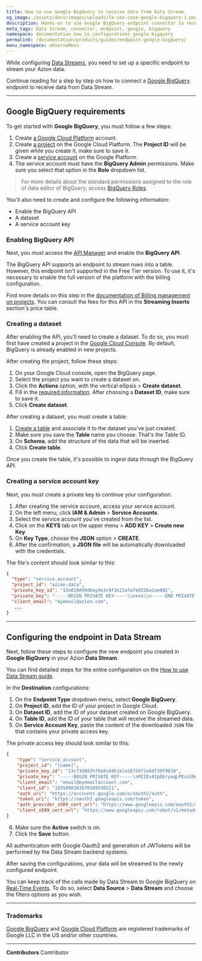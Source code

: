 ```yaml
---
title: How to use Google BigQuery to receive data from Data Stream
og_image: /assets/docs/images/uploads/lk-use-case-google-bigquery-1.png
description: Hands-on to use Google BigQuery endpoint connector to receive data from Data Stream.
meta_tags: Data Stream, connector, endpoint, google, bigquery
namespace: documentation_how_to_configurations_google_bigquery
permalink: /documentation/products/guides/endpoint-google-bigquery/
menu_namespace: observeMenu
---
```


While configuring [Data Streams](/en/documentation/products/observe/data-stream/), you need to set up a specific endpoint to stream your Azion data.

Continue reading for a step by step on how to connect a [Google BigQuery](https://cloud.google.com/bigquery/) endpoint to receive data from Data Stream.

---

## Google BigQuery requirements

To get started with **Google BigQuery**, you must follow a few steps:

1. Create [a Google Cloud Platform](https://cloud.google.com/) account.
2. Create [a project](https://developers.google.com/workspace/guides/create-project) on the Google Cloud Platform. The **Project ID** will be given while you create it, make sure to save it.
3. Create a [service account](https://cloud.google.com/iam/docs/service-accounts-create) on the Google Platform.
4. The service account must have the **BigQuery Admin** permissions. Make sure you select that option in the **Role** dropdown list.

> For more details about the standard permissions assigned to the role of data editor of BigQuery, access [BigQuery Roles](https://cloud.google.com/iam/docs/understanding-roles#bigquery-roles).

You'll also need to create and configure the following information:

- Enable the BigQuery API
- A dataset
- A service account key

### Enabling BigQuery API

Next, you must access the [API Manager](https://console.cloud.google.com/apis/library) and enable the **BigQuery API**.

The BigQuery API supports an endpoint to stream rows into a table. However, this endpoint isn't supported in the Free Tier version. To use it, it's necessary to enable the full version of the platform with the billing configuration.

Find more details on this step in the [documentation of Billing management on projects](https://cloud.google.com/billing/docs/how-to/modify-project). You can consult the fees for this API in the **Streaming Inserts** section's price table.

### Creating a dataset

After enabling the API, you'll need to create a dataset. To do so, you must first have created a project in the [Google Cloud Console](https://console.cloud.google.com/bigquery). By default, BigQuery is already enabled in new projects.

After creating the project, follow these steps:

1. On your Google Cloud console, open the BigQuery page.
2. Select the project you want to create a dataset on.
3. Click the **Actions** option, with the vertical ellipsis > **Create dataset**.
4. Fill in the [required information](https://cloud.google.com/bigquery/docs/datasets#create-dataset). After choosing a **Dataset ID**, make sure to save it.
5. Click **Create dataset**.

After creating a dataset, you must create a table:

1. [Create a table](https://cloud.google.com/bigquery/docs/tables) and associate it to the dataset you've just created.
2. Make sure you save the **Table** name you choose. That's the Table ID.
3. On **Schema**, add the structure of the data that will be inserted.
4. Click **Create table**.

Once you create the table, it's possible to ingest data through the BigQuery API.

### Creating a service account key

Next, you must create a private key to continue your configuration.

1. After creating the service account, access your service account.
2. On the left menu, click **IAM & Admin** > **Service Accounts**.
3. Select the service account you've created from the list.
4. Click on the **KEYS** tab on the upper menu > **ADD KEY** > **Create new Key**.
5. On **Key Type**, choose the **JSON** option > **CREATE**.
6. After the confirmation, a **JSON file** will be automatically downloaded with the credentials.

The file's content should look similar to this:

```json
{
  "type": "service_account",
  "project_id": "azion-data",
  "private_key_id": "13e018d99d6ay9e3c9f3e21a7a7e0226a1ae082",
  "private_key": "-----BEGIN PRIVATE KEY-----\\nxxx\\n-----END PRIVATE KEY-----\\n",
  "client_email": "myemail@azion.com",
   ...
}
```

---

## Configuring the endpoint in Data Stream

Next, follow these steps to configure the new endpoint you created in **Google BigQuery** in your Azion **Data Stream**.

You can find detailed steps for the entire configuration on the [How to use Data Stream guide](/en/documentation/products/guides/use-data-stream/).

In the **Destination** configurations:

1. On the **Endpoint Type** dropdown menu, select **Google BigQuery**.
2. On **Project ID**, add the ID of your project in Google Cloud.
3. On **Dataset ID**, add the ID of your dataset created on Google BigQuery.
4. On **Table ID**, add the ID of your table that will receive the streamed data.
5. On **Service Account Key**, paste the content of the downloaded `JSON` file that contains your private access key.

The private access key should look similar to this:

```json
{
	"type": "service_account",
	"project_id": "[name]",
	"private_key_id": "13c73d892hf6e8s04hjkloi6759f1e6df39f9038",
	"private_key": "-----BEGIN PRIVATE KEY-----\nMIIEvAIpDEryaqLPEuiG9w0BAQEFAASCBKYwggSiAgEAAoIBAQCzL+bgfcynhWOx\nAKQ6wfsnwl/jEYsu5KxlPTtr11hmHLVtDAC68FVjAL029zfTjCRIG9d2ttm6fySY\nJm7Y1MwpahekDmFhMbISxA5UfN0KAF5Bs/uGU6hm17tq+ZDSA1L9f3UIvAJ5/cqu\n9CKhU1Dm1TChL8nxIfAb90G7ga6QJVve3ko/0KHpq7pdm3tp6VsVQ+fgwKNi7L+A\n4CvHFT0jX4jRDIFUKePRuxyleZV5p1Y3BHSLCIC1X+oe36a0RMLBCrWVdhHwAqBb\nbec3NYTen4Re+BidL0cfJ8IsVhjdWuibQTaT2/V+OzA+JgzXvpYSI0jWUvUiYtRK\njxz7AGaXAgMBAAECggEASA0bua76ElAjTg9ixKFg7u0/4P4cWfAM1cf64+e9zPJ6/\nH5NaW8cpWf+7C/MxlOdH/zojHKScMyWhXu0wvpKalGXWr+F5/mVCsu2wqfoIhPh\nzeAq72KB5MtBLI4ecPkbCnyGKbt9909TfRrrLBEl58EHNaUwEvRDzsmBpn1JDe75\nJ2ODNf714DsDtghG5Jy5nZ75Bk6ny5mYp67q6IdCUFJeLgJUwfNdtUJmcQ5x7lw3\nujR0vEyEWXpiSAsIhIi0XgMr5NSbBdH+e+P9gVUZwqtRbshdH6aPalIxh1rhdEtY\nJguGzK9nbYQtzm0Mdka3VZtUZIEQAqlg8OZe8xLpa+p392TU64sQlrJxQMZxPNtU\ntPuDwtDAgmwGZNGFxgBFIMuzN88QpL5zPFSBbJoHt5xJ3sGNmeuDF9SrBXNrFz\n9hmqUtoUa0iNheVNG+Y7smEnJNjuSYldAlBQ5qjqSr1IAJTwoUE0fF1P3SbFK9b2\nW6TJ73gqF78EQIJf6t3kOczm/QKB0pRMSuGK2ga45ig2CtMSklUHVjL3A+zcEP9NH\nosFRYkxZZShPqKj2j0PAdB2TcUgrl1a+I+6oA1oU/j0fuJiux9pxrz9I8QfTVwJQS\n/oCcHsKMrDngi0+DkETHDe9peDPTfO4MAh+G285MDPa3LegEG2iVGsqhp+5v8Jdm0Vl\nCyZQJ526IwKBgESw1npFyakE0sMGjlwBRjworH5HjajNPsJjZtspaU7TkCXsS7bt\nwFmLmm7205SKM+1N9C4owSn25uxIWbsb/wB6iuK+EyP+K3qnjPI/GsVRpDjXb1Ma\niBe4tZCUUP/lJGj8HvBk+kD/lQoFuFndD6cvwDze+PpUeN2oe7IiiZQBlAoGAcQUp\nHT3lCVmxXC049FKa8DyWTJIQJhkJmDADeqlYaCFaUe9YC490Y+BtYZHX0UNDXCnFZ\nLIBTtRTPfFU02kUBAcGn0ALc74QwUnJlImvuOeYOlgGwy6QzcRQ6dtfsDWROwKk\nNCAAjYBylKF2QcuZC3rwe0qN5EIe/0DoFmWUD7ELCgYBIKy2ojKY2d+IByJakBOXt\nojwlCj+I5GpDtDeVhzw9u+74j7KoLsKE057DnMGgouGdVH2xCKih7E71iDKPx1Li\nar9Dz3LsPzHGYXt0LBa+0RBm8mRVb68AlFuN3XJ7g9H8tXPZl38hwLKM\EkDJruapG84nuOcgrp2zGHwYtp9S7DfUg==\n-----END PRIVATE KEY-----\n",
	"client_email": "email@myemailaccount.com",
	"client_id": "1835090363570189530221",
	"auth_uri": "https://accounts.google.com/o/oauth2/auth",
	"token_uri": "https://oauth2.googleapis.com/token",
	"auth_provider_x509_cert_url": "https://www.googleapis.com/oauth2/v1/certs",
	"client_x509_cert_url": "https://www.googleapis.com/robot/v1/metadata/x509/mytest.com"
}
```

6. Make sure the **Active** switch is on.
7. Click the **Save** button.

All authentication with Google Oauth2 and generation of JWTokens will be performed by the Data Stream backend systems.

After saving the configurations, your data will be streamed to the newly configured endpoint.

You can keep track of the calls made by Data Stream to Google BigQuery on [Real-Time Events](/en/documentation/products/observe/real-time-events/). To do so, select **Data Source** > **Data Stream** and choose the filters options as you wish.

---

### Trademarks

[Google BigQuery](https://cloud.google.com/bigquery) and [Google Cloud Platform](https://cloud.google.com/) are registered trademarks of Google LLC in the US and/or other countries.



---


**Contributors** <ContributorList>Contributor</ContributorList>
